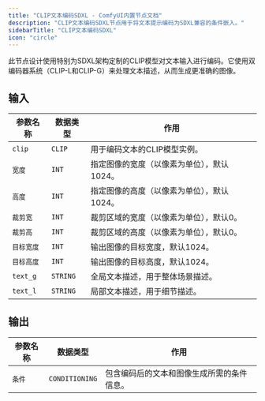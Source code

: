 ```yaml
---
title: "CLIP文本编码SDXL - ComfyUI内置节点文档"
description: "CLIP文本编码SDXL节点用于将文本提示编码为SDXL兼容的条件嵌入。"
sidebarTitle: "CLIP文本编码SDXL"
icon: "circle"
---
```


此节点设计使用特别为SDXL架构定制的CLIP模型对文本输入进行编码。它使用双编码器系统（CLIP-L和CLIP-G）来处理文本描述，从而生成更准确的图像。

## 输入

| 参数名称 | 数据类型 | 作用                                                                                                       |
| -------- | -------- | ---------------------------------------------------------------------------------------------------------- |
| `clip`   | `CLIP`   | 用于编码文本的CLIP模型实例。                                                                                |
| `宽度`   | `INT`    | 指定图像的宽度（以像素为单位），默认1024。                                                                  |
| `高度`   | `INT`    | 指定图像的高度（以像素为单位），默认1024。                                                                  |
| `裁剪宽` | `INT`    | 裁剪区域的宽度（以像素为单位），默认0。                                                                     |
| `裁剪高` | `INT`    | 裁剪区域的高度（以像素为单位），默认0。                                                                     |
| `目标宽度` | `INT`  | 输出图像的目标宽度，默认1024。                                                                             |
| `目标高度` | `INT`  | 输出图像的目标高度，默认1024。                                                                             |
| `text_g` | `STRING` | 全局文本描述，用于整体场景描述。                                                                            |
| `text_l` | `STRING` | 局部文本描述，用于细节描述。                                                                                |

## 输出

| 参数名称 | 数据类型       | 作用                                                               |
| -------- | -------------- | ------------------------------------------------------------------ |
| `条件`   | `CONDITIONING` | 包含编码后的文本和图像生成所需的条件信息。                         |
